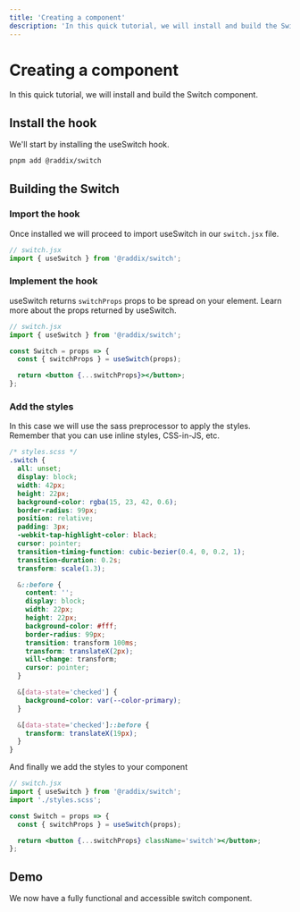 ```yaml
---
title: 'Creating a component'
description: 'In this quick tutorial, we will install and build the Switch component.'
---
```


# Creating a component

In this quick tutorial, we will install and build the Switch component.

## Install the hook

We'll start by installing the useSwitch hook.

```bash
pnpm add @raddix/switch
```

## Building the Switch

### Import the hook

Once installed we will proceed to import useSwitch in our
<code>switch.jsx</code> file.

```jsx
// switch.jsx
import { useSwitch } from '@raddix/switch';
```

### Implement the hook

useSwitch returns <code>switchProps</code> props to be spread on your element.
Learn more about the props returned by useSwitch.

```jsx
// switch.jsx
import { useSwitch } from '@raddix/switch';

const Switch = props => {
  const { switchProps } = useSwitch(props);

  return <button {...switchProps}></button>;
};
```

### Add the styles

In this case we will use the sass preprocessor to apply the styles.
Remember that you can use inline styles, CSS-in-JS, etc.

```scss
/* styles.scss */
.switch {
  all: unset;
  display: block;
  width: 42px;
  height: 22px;
  background-color: rgba(15, 23, 42, 0.6);
  border-radius: 99px;
  position: relative;
  padding: 3px;
  -webkit-tap-highlight-color: black;
  cursor: pointer;
  transition-timing-function: cubic-bezier(0.4, 0, 0.2, 1);
  transition-duration: 0.2s;
  transform: scale(1.3);

  &::before {
    content: '';
    display: block;
    width: 22px;
    height: 22px;
    background-color: #fff;
    border-radius: 99px;
    transition: transform 100ms;
    transform: translateX(2px);
    will-change: transform;
    cursor: pointer;
  }

  &[data-state='checked'] {
    background-color: var(--color-primary);
  }

  &[data-state='checked']::before {
    transform: translateX(19px);
  }
}
```

And finally we add the styles to your component

```jsx
// switch.jsx
import { useSwitch } from '@raddix/switch';
import './styles.scss';

const Switch = props => {
  const { switchProps } = useSwitch(props);

  return <button {...switchProps} className='switch'></button>;
};
```

## Demo

We now have a fully functional and accessible switch component.

<Demo>
  <Switch />
</Demo>
